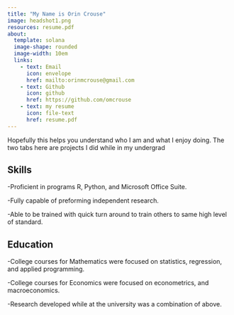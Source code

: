 ```yaml
---
title: "My Name is Orin Crouse"
image: headshot1.png
resources: resume.pdf
about:
  template: solana
  image-shape: rounded
  image-width: 10em
  links: 
    - text: Email
      icon: envelope
      href: mailto:orinmcrouse@gmail.com
    - text: Github
      icon: github
      href: https://github.com/omcrouse
    - text: my resume
      icon: file-text
      href: resume.pdf
---
```



Hopefully this helps you understand who I am and what I enjoy doing. The two tabs here are projects I did while in my undergrad

## Skills
 
-Proficient in programs R, Python, and Microsoft Office Suite.

-Fully capable of preforming independent research.

-Able to be trained with quick turn around to train others to same high level of standard.

## Education
-College courses for Mathematics were focused on statistics, regression, and applied programming.

-College courses for Economics were focused on econometrics, and macroeconomics.

-Research developed while at the university was a combination of above.
